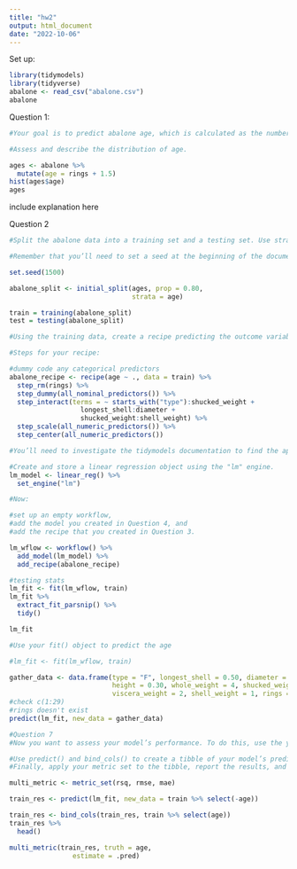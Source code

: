 ```yaml
---
title: "hw2"
output: html_document
date: "2022-10-06"
---
```


Set up:
```r
library(tidymodels)
library(tidyverse)
abalone <- read_csv("abalone.csv")
abalone
```


Question 1:
```r
#Your goal is to predict abalone age, which is calculated as the number of rings #plus 1.5. Notice there currently is no age variable in the data set. Add age to #the data set.

#Assess and describe the distribution of age.

ages <- abalone %>% 
  mutate(age = rings + 1.5)
hist(ages$age)
ages
```


include explanation here

Question 2
```r
#Split the abalone data into a training set and a testing set. Use stratified #sampling. You should decide on appropriate percentages for splitting the data.

#Remember that you’ll need to set a seed at the beginning of the document to #reproduce your results.

set.seed(1500)

abalone_split <- initial_split(ages, prop = 0.80, 
                               strata = age)

train = training(abalone_split)
test = testing(abalone_split)

```


```r
#Using the training data, create a recipe predicting the outcome variable, age, #with all other predictor variables. Note that you should not include rings to #predict age. 

#Steps for your recipe:

#dummy code any categorical predictors
abalone_recipe <- recipe(age ~ ., data = train) %>% 
  step_rm(rings) %>%
  step_dummy(all_nominal_predictors()) %>%
  step_interact(terms = ~ starts_with("type"):shucked_weight +
                  longest_shell:diameter +
                  shucked_weight:shell_weight) %>%
  step_scale(all_numeric_predictors()) %>%
  step_center(all_numeric_predictors())

#You’ll need to investigate the tidymodels documentation to find the appropriate #step functions to use.
```

```r
#Create and store a linear regression object using the "lm" engine.
lm_model <- linear_reg() %>% 
  set_engine("lm")
```

```r
#Now:

#set up an empty workflow,
#add the model you created in Question 4, and
#add the recipe that you created in Question 3.

lm_wflow <- workflow() %>% 
  add_model(lm_model) %>% 
  add_recipe(abalone_recipe)

#testing stats
lm_fit <- fit(lm_wflow, train)
lm_fit %>%
  extract_fit_parsnip() %>%
  tidy()

lm_fit
```


```r
#Use your fit() object to predict the age

#lm_fit <- fit(lm_wflow, train)

gather_data <- data.frame(type = "F", longest_shell = 0.50, diameter = 0.10, 
                          height = 0.30, whole_weight = 4, shucked_weight = 1, 
                          viscera_weight = 2, shell_weight = 1, rings = 0)
#check c(1:29)
#rings doesn't exist
predict(lm_fit, new_data = gather_data)
```


```r
#Question 7
#Now you want to assess your model’s performance. To do this, use the yardstick package:

#Use predict() and bind_cols() to create a tibble of your model’s predicted values from the training data along with the actual observed ages (these are needed to assess your model’s performance).
#Finally, apply your metric set to the tibble, report the results, and interpret the R2 value.

multi_metric <- metric_set(rsq, rmse, mae)

train_res <- predict(lm_fit, new_data = train %>% select(-age))

train_res <- bind_cols(train_res, train %>% select(age))
train_res %>% 
  head()

multi_metric(train_res, truth = age, 
                estimate = .pred)
```


